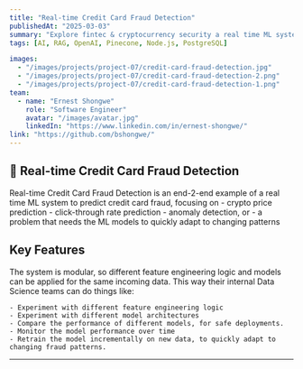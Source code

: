```yaml
---
title: "Real-time Credit Card Fraud Detection"
publishedAt: "2025-03-03"
summary: "Explore fintec & cryptocurrency security a real time ML system to predict credit card fraud."
tags: [AI, RAG, OpenAI, Pinecone, Node.js, PostgreSQL]

images:
  - "/images/projects/project-07/credit-card-fraud-detection.jpg"
  - "/images/projects/project-07/credit-card-fraud-detection-2.png"
  - "/images/projects/project-07/credit-card-fraud-detection-1.png"
team:
  - name: "Ernest Shongwe"
    role: "Software Engineer"
    avatar: "/images/avatar.jpg"
    linkedIn: "https://www.linkedin.com/in/ernest-shongwe/"
link: "https://github.com/bshongwe/"
---
```


## 🚀 Real-time Credit Card Fraud Detection

Real-time Credit Card Fraud Detection is an end-2-end example of a real time ML
system to predict credit card fraud, focusing on
    - crypto price prediction
    - click-through rate prediction
    - anomaly detection, or
    - a problem that needs the ML models to quickly adapt to changing patterns

## Key Features

The system is modular, so different feature engineering logic and models can be
applied for the same incoming data. This way their internal Data Science teams
can do things like:

    - Experiment with different feature engineering logic
    - Experiment with different model architectures
    - Compare the performance of different models, for safe deployments.
    - Monitor the model performance over time
    - Retrain the model incrementally on new data, to quickly adapt to changing fraud patterns.
---
